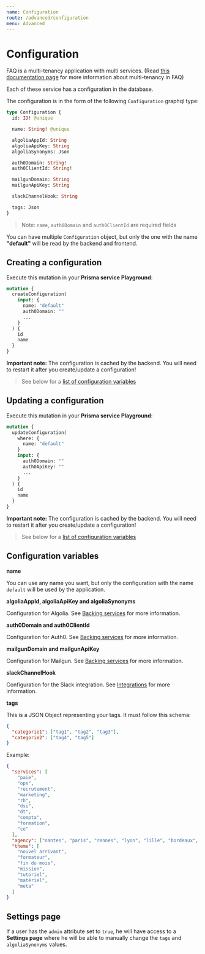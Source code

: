 ```yaml
---
name: Configuration
route: /advanced/configuration
menu: Advanced
---
```


# Configuration

FAQ is a multi-tenancy application with multi services. (Read [this documentation page](/advanced/multi-tenancy) for more information about multi-tenancy in FAQ)

Each of these service has a configuration in the database.

The configuration is in the form of the following `Configuration` graphql type:

```graphql
type Configuration {
  id: ID! @unique

  name: String! @unique

  algoliaAppId: String
  algoliaApiKey: String
  algoliaSynonyms: Json

  auth0Domain: String!
  auth0ClientId: String!

  mailgunDomain: String
  mailgunApiKey: String

  slackChannelHook: String

  tags: Json
}
```

> Note: `name`, `auth0Domain` and `auth0ClientId` are required fields

You can have multiple `Configuration` object, but only the one with the name **"default"** will be read by the backend and frontend.

## Creating a configuration

Execute this mutation in your **Prisma service Playground**:

```graphql
mutation {
  createConfiguration(
    input: {
      name: "default"
      auth0Domain: ""
      ...
    }
  ) {
    id
    name
  }
}
```

**Important note:** The configuration is cached by the backend. You will need to restart it after you create/update a configuration!

> See below for a [list of configuration variables](#configuration-variables)

## Updating a configuration

Execute this mutation in your **Prisma service Playground**:

```graphql
mutation {
  updateConfiguration(
    where: {
      name: "default"
    }
    input: {
      auth0Domain: ""
      auth0ApiKey: ""
      ...
    }
  ) {
    id
    name
  }
}
```

**Important note:** The configuration is cached by the backend. You will need to restart it after you create/update a configuration!

> See below for a [list of configuration variables](#configuration-variables)

## Configuration variables

**name**

You can use any name you want, but only the configuration with the name `default` will be used by the application.

**algoliaAppId, algoliaApiKey and algoliaSynonyms**

Configuration for Algolia. See [Backing services](/advanced/backing-services) for more information.

**auth0Domain and auth0ClientId**

Configuration for Auth0. See [Backing services](/advanced/backing-services) for more information.

**mailgunDomain and mailgunApiKey**

Configuration for Mailgun. See [Backing services](/advanced/backing-services) for more information.

**slackChannelHook**

Configuration for the Slack integration. See [Integrations](/advanced/integrations) for more information.

**tags**

This is a JSON Object representing your tags. It must follow this schema:

```json
{
  "categorie1": ["tag1", "tag2", "tag3"],
  "categorie2": ["tag4", "tag5"]
}
```

Example:

```json
{
  "services": [
    "paie",
    "ops",
    "recrutement",
    "marketing",
    "rh",
    "dsi",
    "dt",
    "compta",
    "formation",
    "ce"
  ],
  "agency": ["nantes", "paris", "rennes", "lyon", "lille", "bordeaux", "singapour", "montréal"],
  "theme": [
    "nouvel arrivant",
    "formateur",
    "fin du mois",
    "mission",
    "tutoriel",
    "matériel",
    "meta"
  ]
}
```

## Settings page

If a user has the `admin` attribute set to `true`, he will have access to a **Settings page** where he will be able to manually change the `tags` and `algoliaSynonyms` values.
